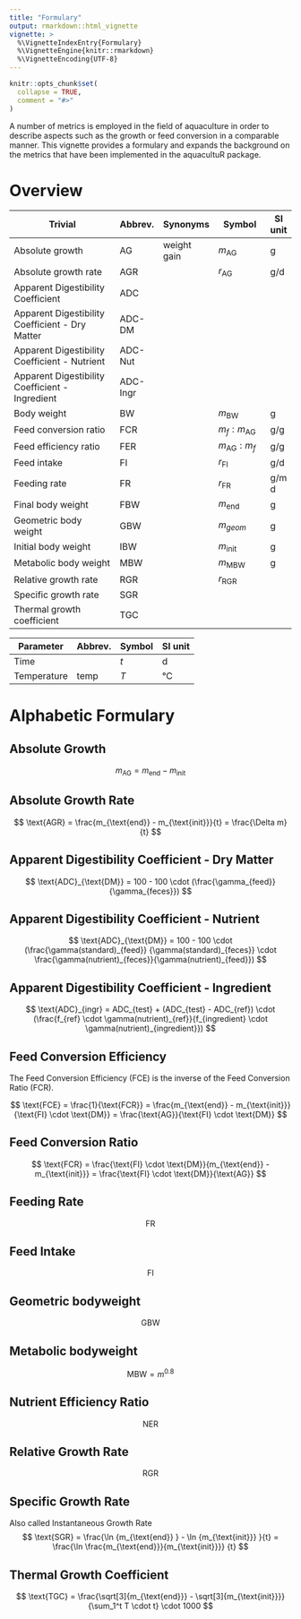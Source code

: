 ```yaml
---
title: "Formulary"
output: rmarkdown::html_vignette
vignette: >
  %\VignetteIndexEntry{Formulary}
  %\VignetteEngine{knitr::rmarkdown}
  %\VignetteEncoding{UTF-8}
---
```


```r
knitr::opts_chunk$set(
  collapse = TRUE,
  comment = "#>"
)
```

A number of metrics is employed in the field of aquaculture in order to describe aspects such as the growth or feed conversion in a comparable manner. This vignette provides a formulary and expands the background on the metrics that have been implemented in the aquacultuR package.



# Overview

|Trivial                                          |Abbrev.  |Synonyms   |Symbol               |SI unit|
|-------------------------------------------------|---------|-----------|---------------------|-------|
|Absolute growth                                  |AG       |weight gain|$m_{\text{AG}}$      |g
|Absolute growth rate                             |AGR      |           |$r_{\text{AG}}$      |g/d
|Apparent Digestibility Coefficient               |ADC      |           |
|Apparent Digestibility Coefficient - Dry Matter  |ADC-DM   |           |
|Apparent Digestibility Coefficient - Nutrient    |ADC-Nut  |           |
|Apparent Digestibility Coefficient - Ingredient  |ADC-Ingr |           |
|Body weight                                      |BW       |           |$m_{\text{BW}}$      |g
|Feed conversion ratio                            |FCR      |           |$m_{f}:m_{\text{AG}}$|g/g
|Feed efficiency ratio                            |FER      |           |$m_{\text{AG}}:m_{f}$|g/g
|Feed intake                                      |FI       |           |$r_{\text{FI}}$      |g/d
|Feeding rate                                     |FR       |           |$r_{\text{FR}}$      |g/m d
|Final body weight                                |FBW      |           |$m_{\text{end}}$     |g
|Geometric body weight                            |GBW      |           |$m_{geom}$           |g
|Initial body weight                              |IBW      |           |$m_{\text{init}}$    |g
|Metabolic body weight                            |MBW      |           |$m_{\text{MBW}}$     |g
|Relative growth rate                             |RGR      |           |$r_{\text{RGR}}$
|Specific growth rate                             |SGR      |           |
|Thermal growth coefficient                       |TGC      |           |



|Parameter                  |Abbrev.    |Symbol     |SI unit|
|---------------------------|-----------|-----------|-------|
|Time                       |           |$t$        |d
|Temperature                |temp       |$T$        |°C





# Alphabetic Formulary

## Absolute Growth



$$
m_{\text{AG}}
  = m_{\text{end}} - m_{\text{init}} 
$$




## Absolute Growth Rate

$$
\text{AGR} 
  = \frac{m_{\text{end}} - m_{\text{init}}}{t} 
  = \frac{\Delta m}{t}
$$


## Apparent Digestibility Coefficient - Dry Matter

$$
\text{ADC}_{\text{DM}} = 
  100 - 100 \cdot (\frac{\gamma_{feed}}{\gamma_{feces}})
$$


## Apparent Digestibility Coefficient - Nutrient

$$
\text{ADC}_{\text{DM}} = 
  100 - 100 \cdot (\frac{\gamma(standard)_{feed}} {\gamma(standard)_{feces}} \cdot \frac{\gamma(nutrient)_{feces}}{\gamma(nutrient)_{feed}})
$$


## Apparent Digestibility Coefficient - Ingredient

$$
\text{ADC}_{ingr} = ADC_{test} + (ADC_{test} - ADC_{ref}) \cdot (\frac{f_{ref} \cdot \gamma(nutrient)_{ref}}{f_{ingredient} \cdot \gamma(nutrient)_{ingredient}})
$$


## Feed Conversion Efficiency

The Feed Conversion Efficiency (FCE) is the inverse of the Feed Conversion Ratio (FCR). 

$$
\text{FCE} 
  = \frac{1}{\text{FCR}} 
  = \frac{m_{\text{end}} - m_{\text{init}}}{\text{FI} \cdot \text{DM}}
  = \frac{\text{AG}}{\text{FI} \cdot \text{DM}}
$$


## Feed Conversion Ratio

$$
\text{FCR}
  = \frac{\text{FI} \cdot \text{DM}}{m_{\text{end}} - m_{\text{init}}}
  = \frac{\text{FI} \cdot \text{DM}}{\text{AG}}
$$


## Feeding Rate

$$
\text{FR}
$$


## Feed Intake

$$
\text{FI}
$$


## Geometric bodyweight

$$
\text{GBW}
$$


## Metabolic bodyweight

$$
\text{MBW} = m^{0.8}
$$


## Nutrient Efficiency Ratio

$$
\text{NER}
$$


## Relative Growth Rate

$$
\text{RGR}
$$


## Specific Growth Rate

Also called Instantaneous Growth Rate
$$
\text{SGR} 
  = \frac{\ln {m_{\text{end}} } - \ln {m_{\text{init}}} }{t}
  = \frac{\ln \frac{m_{\text{end}}}{m_{\text{init}}}} {t}
$$


## Thermal Growth Coefficient

$$
\text{TGC} = 
  \frac{\sqrt[3]{m_{\text{end}}} - \sqrt[3]{m_{\text{init}}}}{\sum_1^t T \cdot t} \cdot 1000
$$
